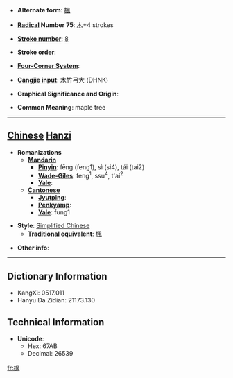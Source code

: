 * '''Alternate form''': [[楓]]

* '''[[Wiktionary:Chinese radical index| Radical]] Number 75''': [[Wiktionary:Chinese radical index 木|木]]+4 strokes

* '''[[Wiktionary:Chinese total strokes index|Stroke number]]''': [[Wiktionary:Chinese total strokes index 8|8]]

* '''Stroke order''': 

* '''[[Wiktionary:Chinese four corner index|Four-Corner System]]''': 

* '''[[Wiktionary:Chinese Cangjie index|Cangjie input]]''': 木竹弓大 (DHNK)

* '''Graphical Significance and Origin''': 

* '''Common Meaning''': maple tree

----

== [[Chinese]] [[Hanzi]] ==

* '''Romanizations'''
** '''[[Mandarin]]'''
*** '''[[Pinyin]]''': fēng (feng1), sì (si4), tái (tai2)
*** '''[[Wade-Giles]]''': feng<sup>1</sup>, ssu<sup>4</sup>, t'ai<sup>2</sup>
*** '''[[Yale]]''': 
** '''[[Cantonese]]'''
*** '''[[Jyutping]]''':
*** '''[[Penkyamp]]''': 
*** '''[[Yale]]''': fung1

* '''Style''': [[Simplified Chinese]] 
** '''[[Traditional Chinese|Traditional]] equivalent''': [[楓]]

* '''Other info''': 

----

== Dictionary Information ==

* KangXi: 0517.011
* Hanyu Da Zidian: 21173.130

== Technical Information ==

* '''Unicode''':
** Hex: 67AB
** Decimal: 26539

[[fr:枫]]